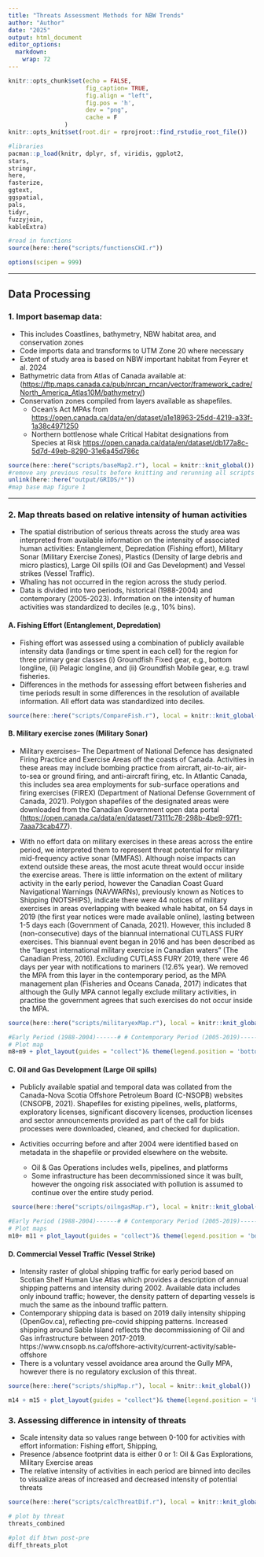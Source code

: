 ```yaml
---
title: "Threats Assessment Methods for NBW Trends"
author: "Author"
date: "2025"
output: html_document
editor_options: 
  markdown: 
    wrap: 72
---
```


```r
knitr::opts_chunk$set(echo = FALSE, 
                      fig_caption= TRUE,
                      fig.align = "left",
                      fig.pos = 'h',
                      dev = "png", 
                      cache = F
                )
knitr::opts_knit$set(root.dir = rprojroot::find_rstudio_root_file())
```

```r
#libraries
pacman::p_load(knitr, dplyr, sf, viridis, ggplot2, 
stars,
stringr,
here,
fasterize,
ggtext,
ggspatial,
pals,
tidyr,
fuzzyjoin,
kableExtra)

#read in functions
source(here::here("scripts/functionsCHI.r"))

options(scipen = 999) 

```

------------------------------------------------------------------------

## Data Processing {.tabset}

### 1. Import basemap data:

-   This includes Coastlines, bathymetry, NBW habitat area, and
    conservation zones
-   Code imports data and transforms to UTM Zone 20 where necessary
-   Extent of study area is based on NBW important habitat from Feyrer et al. 2024
-   Bathymetric data from Atlas of Canada available at:
    (<https://ftp.maps.canada.ca/pub/nrcan_rncan/vector/framework_cadre/North_America_Atlas10M/bathymetry/>)
-   Conservation zones compiled from layers available as shapefiles.
    -   Ocean's Act MPAs from
        <https://open.canada.ca/data/en/dataset/a1e18963-25dd-4219-a33f-1a38c4971250>\
    -   Northern bottlenose whale Critical Habitat designations from
        Species at Risk
        <https://open.canada.ca/data/en/dataset/db177a8c-5d7d-49eb-8290-31e6a45d786c>

```r
source(here::here("scripts/baseMap2.r"), local = knitr::knit_global())
#remove any previous results before knitting and rerunning all scripts
unlink(here::here("output/GRIDS/*"))
#map base map figure 1

```

------------------------------------------------------------------------

### 2. Map threats based on relative intensity of human activities

-   The spatial distribution of serious threats across the study area
    was interpreted from available information on the intensity of
    associated human activities: Entanglement, Depredation (Fishing
    effort), Military Sonar (Military Exercise Zones), Plastics (Density
    of large debris and micro plastics), Large Oil spills (Oil and Gas
    Development) and Vessel strikes (Vessel Traffic).
-   Whaling has not occurred in the region across the study period.
-   Data is divided into two periods, historical (1988-2004) and
    contemporary (2005-2023). Information on the intensity of human
    activities was standardized to deciles (e.g., 10% bins).

#### A. Fishing Effort (Entanglement, Depredation)

-   Fishing effort was assessed using a combination of publicly
    available intensity data (landings or time spent in each cell) for the region
    for three primary gear classes (i) Groundfish Fixed gear, e.g.,
    bottom longline, (ii) Pelagic longline, and (ii) Groundfish Mobile
    gear, e.g. trawl fisheries.
-   Differences in the methods for assessing effort between fisheries
    and time periods result in some differences in the resolution of
    available information. All effort data was standardized into
    deciles.

```r
source(here::here("scripts/CompareFish.r"), local = knitr::knit_global())

```

#### B. Military exercise zones (Military Sonar)

-   Military exercises– The Department of National Defence has
    designated Firing Practice and Exercise Areas off the coasts of
    Canada. Activities in these areas may include bombing practice from
    aircraft, air-to-air, air-to-sea or ground firing, and anti-aircraft
    firing, etc. In Atlantic Canada, this includes sea area employments
    for sub-surface operations and firing exercises (FIREX) (Department
    of National Defense Government of Canada, 2021). Polygon shapefiles
    of the designated areas were downloaded from the Canadian Government
    open data portal
    (<https://open.canada.ca/data/en/dataset/73111c78-298b-4be9-97f1-7aaa73cab477>).

-   With no effort data on military exercises in these areas across the
entire period, we interpreted them to represent threat potential for military
mid-frequency active sonar (MMFAS). Although noise impacts can extend outside
these areas, the most acute threat would occur inside the exercise areas. There
is little information on the extent of military activity in the early period,
however the Canadian Coast Guard Navigational Warnings (NAVWARNs), previously
known as Notices to Shipping (NOTSHIPS), indicate there were 44 notices of
military exercises in areas overlapping with beaked whale habitat, on 54 days in
2019 (the first year notices were made available online), lasting between 1-5
days each (Government of Canada, 2021). However, this included 8
(non-consecutive) days of the biannual international CUTLASS FURY exercises.
This biannual event began in 2016 and has been described as the “largest
international military exercise in Canadian waters” (The Canadian Press, 2016).
Excluding CUTLASS FURY 2019, there were 46 days per year with notifications to
mariners (12.6% year). We removed the MPA from this layer in the contemporary
period, as the MPA management plan (Fisheries and Oceans Canada, 2017) indicates
that although the Gully MPA cannot legally exclude military activities, in
practise the government agrees that such exercises do not occur inside the MPA.

```r

source(here::here("scripts/militaryexMap.r"), local = knitr::knit_global())

#Early Period (1988-2004)------# # Contemporary Period (2005-2019)-------
# Plot map
m8+m9 + plot_layout(guides = "collect")& theme(legend.position = 'bottom')

```

#### C. Oil and Gas Development (Large Oil spills)

-   Publicly available spatial and temporal data was collated from the
    Canada-Nova Scotia Offshore Petroleum Board (C-NSOPB) websites
    (CNSOPB, 2021). Shapefiles for existing pipelines, wells, platforms,
    exploratory licenses, significant discovery licenses, production
    licenses and sector announcements provided as part of the call for
    bids processes were downloaded, cleaned, and checked for
    duplication.

-   Activities occurring before and after 2004 were identified based on
    metadata in the shapefile or provided elsewhere on the website.

    -   Oil & Gas Operations includes wells, pipelines, and platforms
    -   Some infrastructure has been decommissioned since it was built,
        however the ongoing risk associated with pollution is assumed to
        continue over the entire study period.

```r

 source(here::here("scripts/oilngasMap.r"), local = knitr::knit_global())

#Early Period (1988-2004)------# # Contemporary Period (2005-2019)-------
# Plot maps
m10+ m11 + plot_layout(guides = "collect")& theme(legend.position = 'bottom')
```

#### D. Commercial Vessel Traffic (Vessel Strike)

-   Intensity raster of global shipping traffic for early period based
    on Scotian Shelf Human Use Atlas which provides a description of annual
    shipping patterns and intensity during 2002. Available data includes
    only inbound traffic; however, the density pattern of departing
    vessels is much the same as the inbound traffic pattern.
-   Contemporary shipping data is based on 2019 daily intensity shipping (OpenGov.ca), reflecting pre-covid shipping patterns. Increased shipping around Sable Island reflects the decommissioning of Oil and Gas infrastructure between 2017-2019. https://www.cnsopb.ns.ca/offshore-activity/current-activity/sable-offshore
-   There is a voluntary vessel avoidance area around the Gully MPA,
    however there is no regulatory exclusion of this threat.

```r
source(here::here("scripts/shipMap.r"), local = knitr::knit_global())

m14 + m15 + plot_layout(guides = "collect")& theme(legend.position = 'bottom')

```

### 3. Assessing difference in intensity of threats

-   Scale intensity data so values range between 0-100 for activities with
    effort information: Fishing effort, Shipping,
-   Presence /absence footprint data is either 0 or 1: Oil & Gas Explorations, Military Exercise areas
-   The relative intensity of activities in each period are binned into deciles to
    visualize areas of increased and decreased intensity of potential threats

```r
source(here::here("scripts/calcThreatDif.r"), local = knitr::knit_global(), )

# plot by threat
threats_combined

#plot dif btwn post-pre
diff_threats_plot

```

